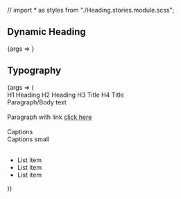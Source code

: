 
// import * as styles from "./Heading.stories.module.scss";


<Meta title="Global/Typography" component={Heading} />

## Dynamic Heading

<Canvas>
	<Story
		name="Dynamic Heading"
		args={{
			children: "Dynamic Heading",
		}}>
		{args => <Heading {...args} />}
	</Story>
</Canvas>

## Typography

<Canvas>
	<Story name="All Typography">
		{args => (
			<div style={{ display: "grid", gap: "0rem" }}>
				<Heading {...args} as="h1" size="h1">
					H1 Heading
				</Heading>
				<Heading {...args} as="h2">
					H2 Heading
				</Heading>
				<Heading {...args} as="h3" size="h3">
					H3 Title
				</Heading>
				<Heading {...args} as="h4" size="h4">
					H4 Title
				</Heading>
				<br />
				<div className={defaultStyles.body}>Paragraph/Body text</div>
				<br />
				<div className={defaultStyles.body}>Paragraph with link <a href="#" className="link"><span className="link__text">click here</span></a></div>
				<br />
				<div className={defaultStyles.caption}>Captions</div>
				<div className={defaultStyles.small}>Captions small</div>
				<br />
				<ul className={defaultStyles.list}>
					<li>List item</li>
					<li>List item</li>
					<li>List item</li>
				</ul>
			</div>
		)}
	</Story>
</Canvas>

<ArgsTable of={Heading} />
